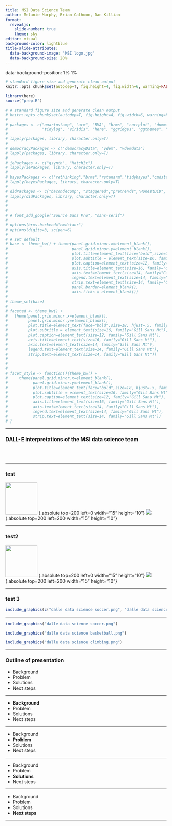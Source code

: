 ```yaml
---
title: MSI Data Science Team
author: Melanie Murphy, Brian Calhoon, Dan Killian
format: 
  revealjs:
    slide-number: true
    theme: sky
editor: visual
background-color: lightblue
title-slide-attributes: 
  data-background-image: 'MSI logo.jpg'
  data-background-size: 20%
---
```


data-background-position: 1% 1%

```r

# standard figure size and generate clean output
knitr::opts_chunk$set(autodep=T, fig.height=4, fig.width=6, warning=FALSE, message=FALSE, cache=TRUE, error=T, echo=T)

library(here)
source("prep.R")


```

```r

# # standard figure size and generate clean output
# knitr::opts_chunk$set(autodep=T, fig.height=4, fig.width=6, warning=FALSE, message=FALSE, cache=TRUE, error=T, echo=T)
# 
# packages <- c("quartostamp", "arm", "BMA", "brms", "corrplot", "dummies","DescTools", "estimatr","extrafont", "extrafontdb", "janitor", "reshape2","tidyr","broom", "haven", "HH","Hmisc","lubridate","knitr", "margins", "magrittr", "plotrix", "scales","survey", "srvyr", "sysfonts", "foreign","car", "ICC", "openxlsx", "ggrepel", "readr", "readxl", "sjmisc", "sjPlot", "sjstats", "sjlabelled", "skimr","labelled", "texreg", "janitor","psych","dplyr", "tidyverse",
#               "tidylog", "viridis", "here", "ggridges", "ggthemes", "DT", "jtools", "huxtable", "stringi", "gghighlight", "plm", "texreg","gt","gtsummary","huxtable","stargazer", "panelView", "assertr", "pointblank", "validate", "sandwich") 
# 
# lapply(packages, library, character.only=T)
# 
# democracyPackages <- c("democracyData", "vdem", "vdemdata")
# lapply(packages, library, character.only=T)
# 
# iePackages <- c("gsynth", "MatchIt")
# lapply(iePackages, library, character.only=T)
# 
# bayesPackages <- c("rethinking","brms","rstanarm","tidybayes","cmdstanr")
# lapply(bayesPackages, library, character.only=T)
# 
# didPackages <- c("bacondecomp", "staggered","pretrends","HonestDiD", "did", "gsynth", "panelView", "didimputation", "synthdid", "TwoWayFEWeights", "pretrends","fixest", "DRDID", "DIDmultiplegt", "did2s")
# lapply(didPackages, library, character.only=T)
# 
# 
# 
# # font_add_google("Source Sans Pro", "sans-serif")
# 
# options(brms.backend="cmdstanr")
# options(digits=3, scipen=6)
# 
# # set default
# base <- theme_bw() + theme(panel.grid.minor.x=element_blank(),
#                            panel.grid.minor.y=element_blank(),
#                            plot.title=element_text(face="bold",size=18, hjust=.5, family = "Gill Sans Mt"),
#                            plot.subtitle = element_text(size=16, family="Gill Sans Mt"),
#                            plot.caption=element_text(size=12, family="Gill Sans Mt"),
#                            axis.title=element_text(size=16, family="Gill Sans Mt"),
#                            axis.text=element_text(size=14, family="Gill Sans Mt"),
#                            legend.text=element_text(size=14, family="Gill Sans Mt"),
#                            strip.text=element_text(size=14, family="Gill Sans Mt"),
#                            panel.border=element_blank(),
#                            axis.ticks = element_blank())
# 
# theme_set(base)
# 
# faceted <- theme_bw() +
#   theme(panel.grid.minor.x=element_blank(),
#         panel.grid.minor.y=element_blank(),
#         plot.title=element_text(face="bold",size=18, hjust=.5, family = "Gill Sans Mt"),
#         plot.subtitle = element_text(size=16, family="Gill Sans Mt"),
#         plot.caption=element_text(size=12, family="Gill Sans Mt"),
#         axis.title=element_text(size=16, family="Gill Sans Mt"),
#         axis.text=element_text(size=14, family="Gill Sans Mt"),
#         legend.text=element_text(size=14, family="Gill Sans Mt"),
#         strip.text=element_text(size=14, family="Gill Sans Mt"))
# 
# 
# 
# facet_style <- function(){theme_bw() +
#     theme(panel.grid.minor.x=element_blank(),
#           panel.grid.minor.y=element_blank(),
#           plot.title=element_text(face="bold",size=18, hjust=.5, family = "Gill Sans Mt"),
#           plot.subtitle = element_text(size=16, family="Gill Sans Mt"),
#           plot.caption=element_text(size=12, family="Gill Sans Mt"),
#           axis.title=element_text(size=16, family="Gill Sans Mt"),
#           axis.text=element_text(size=14, family="Gill Sans Mt"),
#           legend.text=element_text(size=14, family="Gill Sans Mt"),
#           strip.text=element_text(size=14, family="Gill Sans Mt"))
# }

```

------------------------------------------------------------------------

### DALL-E interpretations of the MSI data science team

![](dalle%20data%20science%20basketball.png){.absolute width="10"}

![](dalle%20data%20science%20basketball.png){.absolute top="0" left="0" width="10"}

------------------------------------------------------------------------

### test

::: {layout-ncol="2"}
![](dalle%20data%20science%20soccer.png){width="100"} {.absolute top=200 left=0 width="15" height="10"} ![](dalle%20data%20science%20basketball.png) {.absolute top=200 left=200 width="15" height="10"}
:::

------------------------------------------------------------------------

### test2

::: {layout="[[1,1]]}
![](dalle%20data%20science%20soccer.png){width="100"} {.absolute top=200 left=0 width="15" height="10"} ![](dalle%20data%20science%20basketball.png) {.absolute top=200 left=200 width="15" height="10"}
:::

------------------------------------------------------------------------

### test 3

```r

include_graphics(c("dalle data science soccer.png", "dalle data science climbing.png"))

```

------------------------------------------------------------------------

```r
include_graphics("dalle data science soccer.png")
```

```r
include_graphics("dalle data science basketball.png")
```

```r
include_graphics("dalle data science climbing.png")
```

------------------------------------------------------------------------

### Outline of presentation

-   Background
-   Problem
-   Solutions
-   Next steps

------------------------------------------------------------------------

-   **Background**
-   Problem
-   Solutions
-   Next steps

------------------------------------------------------------------------

-   Background
-   **Problem**
-   Solutions
-   Next steps

------------------------------------------------------------------------

-   Background
-   Problem
-   **Solutions**
-   Next steps

------------------------------------------------------------------------

-   Background
-   Problem
-   Solutions
-   **Next steps**

------------------------------------------------------------------------
